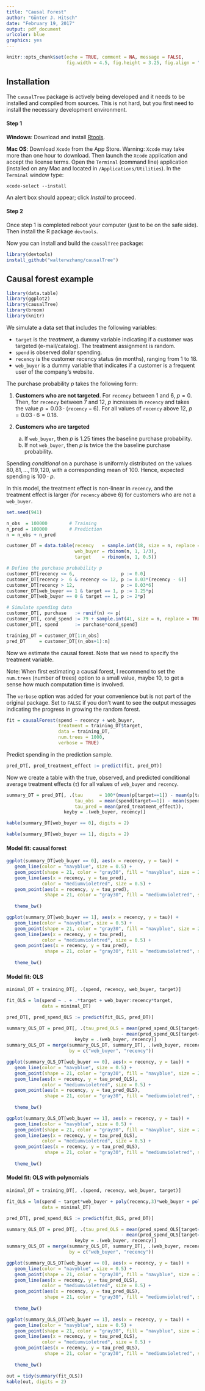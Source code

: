 ```yaml
---
title: "Causal Forest"
author: "Günter J. Hitsch"
date: "February 19, 2017"
output: pdf_document
urlcolor: blue
graphics: yes
---
```


```r
knitr::opts_chunk$set(echo = TRUE, comment = NA, message = FALSE,
                      fig.width = 4.5, fig.height = 3.25, fig.align = "right")
```




## Installation

The `causalTree` package is actively being developed and it needs to be installed and compiled from sources. This is not hard, but you first need to install the necessary development environment.

#### Step 1

**Windows**: Download and install [Rtools](https://cran.r-project.org/bin/windows/Rtools/).

**Mac OS**: Download `Xcode` from the App Store. Warning: `Xcode` may take more than one hour to download. Then launch the `Xcode` application and accept the license terms. Open the `Terminal` (command line) application (installed on any Mac and located in `/Applications/Utilities`). In the `Terminal` window type:

```{}
xcode-select --install
```

An alert box should appear; click *Install* to proceed.

#### Step 2

Once step 1 is completed reboot your computer (just to be on the safe side). Then install the R package `devtools`.

\bigskip

Now you can install and build the `causalTree` package:

```r
library(devtools)
install_github("walterwzhang/causalTree")
```

\newpage




## Causal forest example

```r
library(data.table)
library(ggplot2)
library(causalTree)
library(broom)
library(knitr)
```

\bigskip


We simulate a data set that includes the following variables:

- `target` is the *treatment*, a dummy variable indicating if a customer was targeted (e-mail/catalog). The treatment assignment is random.
- `spend` is observed dollar spending.
- `recency` is the customer recency status (in months), ranging from 1 to 18.
- `web_buyer` is a dummy variable that indicates if a customer is a frequent user of the company's website.

The purchase probability $p$ takes the following form:

1. **Customers who are not targeted**. For `recency` between 1 and 6, $p=0$. Then, for `recency` between 7 and 12, $p$ increases in `recency` and takes the value $p = 0.03 \cdot (\texttt{recency} - 6)$. For all values of `recency` above 12, $p = 0.03 \cdot 6 = 0.18$.

2. **Customers who are targeted**

    (a) If `web_buyer`, then $p$ is 1.25 times the baseline purchase probability.
    (b) If not `web_buyer`, then $p$ is twice the the baseline purchase probability.
    
Spending *conditional* on a purchase is uniformly distributed on the values $80,81,\dots,119,120$, with a corresponding mean of 100. Hence, expected spending is $100 \cdot p$.

In this model, the treatment effect is non-linear in `recency`, and the treatment effect is larger (for `recency` above 6) for customers who are not a `web_buyer`.

\medskip

```r
set.seed(941)

n_obs  = 100000        # Training
n_pred = 100000        # Prediction
n = n_obs + n_pred

customer_DT = data.table(recency   = sample.int(18, size = n, replace = TRUE),
                         web_buyer = rbinom(n, 1, 1/3),
                         target    = rbinom(n, 1, 0.5))

# Define the purchase probability p
customer_DT[recency <= 6,                 p := 0.0]
customer_DT[recency >  6 & recency <= 12, p := 0.03*(recency - 6)]
customer_DT[recency > 12,                 p := 0.03*6]
customer_DT[web_buyer == 1 & target == 1, p := 1.25*p]
customer_DT[web_buyer == 0 & target == 1, p := 2*p]

# Simulate spending data
customer_DT[, purchase   := runif(n) <= p]
customer_DT[, cond_spend := 79 + sample.int(41, size = n, replace = TRUE)]
customer_DT[, spend      := purchase*cond_spend]

training_DT = customer_DT[1:n_obs]
pred_DT     = customer_DT[(n_obs+1):n]
```

\bigskip

Now we estimate the causal forest. Note that we need to specify the treatment variable.

Note: When first estimating a causal forest, I recommend to set the `num.trees` (number of trees) option to a small value, maybe 10, to get a sense how much computation time is involved.

The `verbose` option was added for your convenience but is not part of the original package. Set to `FALSE` if you don't want to see the output messages indicating the progress in growing the random forest.

```r
fit = causalForest(spend ~ recency + web_buyer,
                   treatment = training_DT$target,
                   data = training_DT,
                   num.trees = 1000,
                   verbose = TRUE)
```

Predict spending in the prediction sample.

```r
pred_DT[, pred_treatment_effect := predict(fit, pred_DT)]
```

Now we create a table with the true, observed, and predicted conditional average treatment effects ($\tau$) for all values of `web_buyer` and `recency`.

```r
summary_DT = pred_DT[, .(tau      = 100*(mean(p[target==1]) - mean(p[target==0])),
                         tau_obs  = mean(spend[target==1]) - mean(spend[target==0]),
                         tau_pred = mean(pred_treatment_effect)),
                     keyby = .(web_buyer, recency)]
```

\newpage

```r
kable(summary_DT[web_buyer == 0], digits = 2)
```

```r
kable(summary_DT[web_buyer == 1], digits = 2)
```

\newpage


#### Model fit: causal forest

```r
ggplot(summary_DT[web_buyer == 0], aes(x = recency, y = tau)) +
   geom_line(color = "navyblue", size = 0.5) +
   geom_point(shape = 21, color = "gray30", fill = "navyblue", size = 2, stroke = 0.5) +
   geom_line(aes(x = recency, y = tau_pred),
             color = "mediumvioletred", size = 0.5) +
   geom_point(aes(x = recency, y = tau_pred),
              shape = 21, color = "gray30", fill = "mediumvioletred", size = 2, stroke = 0.5) +
   
   theme_bw()
```

```r
ggplot(summary_DT[web_buyer == 1], aes(x = recency, y = tau)) +
   geom_line(color = "navyblue", size = 0.5) +
   geom_point(shape = 21, color = "gray30", fill = "navyblue", size = 2, stroke = 0.5) +
   geom_line(aes(x = recency, y = tau_pred),
             color = "mediumvioletred", size = 0.5) +
   geom_point(aes(x = recency, y = tau_pred),
              shape = 21, color = "gray30", fill = "mediumvioletred", size = 2, stroke = 0.5) +
   
   theme_bw()
```

\newpage


#### Model fit: OLS

```r
minimal_DT = training_DT[, .(spend, recency, web_buyer, target)]

fit_OLS = lm(spend ~ . + .*target + web_buyer:recency*target,
             data = minimal_DT)

pred_DT[, pred_spend_OLS := predict(fit_OLS, pred_DT)]

summary_OLS_DT = pred_DT[, .(tau_pred_OLS = mean(pred_spend_OLS[target==1])
                                          - mean(pred_spend_OLS[target==0])),
                         keyby = .(web_buyer, recency)]
summary_OLS_DT = merge(summary_OLS_DT, summary_DT[, .(web_buyer, recency, tau)],
                       by = c("web_buyer", "recency"))
```

```r
ggplot(summary_OLS_DT[web_buyer == 0], aes(x = recency, y = tau)) +
   geom_line(color = "navyblue", size = 0.5) +
   geom_point(shape = 21, color = "gray30", fill = "navyblue", size = 2, stroke = 0.5) +
   geom_line(aes(x = recency, y = tau_pred_OLS),
             color = "mediumvioletred", size = 0.5) +
   geom_point(aes(x = recency, y = tau_pred_OLS),
              shape = 21, color = "gray30", fill = "mediumvioletred", size = 2, stroke = 0.5) +
   
   theme_bw()
```

```r
ggplot(summary_OLS_DT[web_buyer == 1], aes(x = recency, y = tau)) +
   geom_line(color = "navyblue", size = 0.5) +
   geom_point(shape = 21, color = "gray30", fill = "navyblue", size = 2, stroke = 0.5) +
   geom_line(aes(x = recency, y = tau_pred_OLS),
             color = "mediumvioletred", size = 0.5) +
   geom_point(aes(x = recency, y = tau_pred_OLS),
              shape = 21, color = "gray30", fill = "mediumvioletred", size = 2, stroke = 0.5) +
   
   theme_bw()
```

\newpage


#### Model fit: OLS with polynomials

```r
minimal_DT = training_DT[, .(spend, recency, web_buyer, target)]

fit_OLS = lm(spend ~ target*web_buyer + poly(recency,3)*web_buyer + poly(recency,3):target*web_buyer,
             data = minimal_DT)

pred_DT[, pred_spend_OLS := predict(fit_OLS, pred_DT)]

summary_OLS_DT = pred_DT[, .(tau_pred_OLS = mean(pred_spend_OLS[target==1])
                                          - mean(pred_spend_OLS[target==0])),
                         keyby = .(web_buyer, recency)]
summary_OLS_DT = merge(summary_OLS_DT, summary_DT[, .(web_buyer, recency, tau)],
                       by = c("web_buyer", "recency"))
```


```r
ggplot(summary_OLS_DT[web_buyer == 0], aes(x = recency, y = tau)) +
   geom_line(color = "navyblue", size = 0.5) +
   geom_point(shape = 21, color = "gray30", fill = "navyblue", size = 2, stroke = 0.5) +
   geom_line(aes(x = recency, y = tau_pred_OLS),
             color = "mediumvioletred", size = 0.5) +
   geom_point(aes(x = recency, y = tau_pred_OLS),
              shape = 21, color = "gray30", fill = "mediumvioletred", size = 2, stroke = 0.5) +
   
   theme_bw()
```

```r
ggplot(summary_OLS_DT[web_buyer == 1], aes(x = recency, y = tau)) +
   geom_line(color = "navyblue", size = 0.5) +
   geom_point(shape = 21, color = "gray30", fill = "navyblue", size = 2, stroke = 0.5) +
   geom_line(aes(x = recency, y = tau_pred_OLS),
             color = "mediumvioletred", size = 0.5) +
   geom_point(aes(x = recency, y = tau_pred_OLS),
              shape = 21, color = "gray30", fill = "mediumvioletred", size = 2, stroke = 0.5) +
   
   theme_bw()
```

```r
out = tidy(summary(fit_OLS))
kable(out, digits = 2)
```



